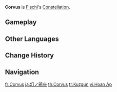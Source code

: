 {{Constellation Overview Infobox
|title     = Corvus
|character = Fischl
|meaning   = Raven
}}
'''Corvus''' is [[Fischl]]'s [[Constellation]].

==Gameplay==
{{Constellation Table|Fischl}}

==Other Languages==
{{Other Languages
|en      = Corvus
|en_lang = la
|en_tl   = Raven
|zhs     = 幻鸦座
|zhs_rm  = Huànyā-zuò
|zht     = 幻鴉座
|zht_rm  = Huànyā-zuò
|zh_tl   = Phantasmal Raven Constellation
|ja      = 幻ノ鴉座
|ja_rm   = Maboroshi no Karasu-za
|ja_tl   = Phantasmal Raven Constellation
|ko      = 환상까마귀자리
|ko_rm   = Hwansang Kkamagwi-jari
|ko_tl   = Phantasmal Crow Constellation
|zhjako_note = {{Lang|The word translated as "raven" here|zh=鴉|zh_rm=yā|ja=鴉|ja_rm=karasu|ko=까마귀|ko_rm=kkamagwi|sort=zh,ja,ko}} can refer to both crows and ravens.
|es      = Corvus
|fr      = Corvus
|ru      = Призрачный Ворон
|ru_tl   = Phantasmal Raven
|th      = Corvus
|vi      = Hoan Áp
|vi_tl   = 
|de      = Corvus
|id      = Corvus
|pt      = Corvus
|tr      = Kuzgun
|tr_tl   = Raven
|it      = Corvus
}}

==Change History==
{{Change History|1.0}}

==Navigation==
{{Constellation Navbox}}

[[fr:Corvus]]
[[ja:幻ノ鴉座]]
[[th:Corvus]]
[[tr:Kuzgun]]
[[vi:Hoan Áp]]